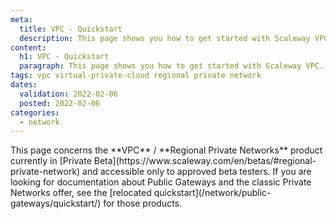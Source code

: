 ```yaml
---
meta:
  title: VPC - Quickstart
  description: This page shows you how to get started with Scaleway VPC.
content:
  h1: VPC - Quickstart
  paragraph: This page shows you how to get started with Scaleway VPC.
tags: vpc virtual-private-cloud regional private network
dates:
  validation: 2022-02-06
  posted: 2022-02-06
categories:
  - network
---
```


<Message type="note">
  This page concerns the **VPC** / **Regional Private Networks** product currently in [Private Beta](https://www.scaleway.com/en/betas/#regional-private-network) and accessible only to approved beta testers. If you are looking for documentation about Public Gateways and the classic Private Networks offer, see the [relocated quickstart](/network/public-gateways/quickstart/) for those products.
</Message>